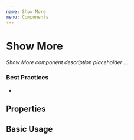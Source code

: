 ```yaml
---
name: Show More
menu: Components
---
```



# Show More

_Show More component description placeholder ..._

### Best Practices

-

## Properties

<Props of={ShowMore} />

## Basic Usage

<ShowMore></ShowMore>
